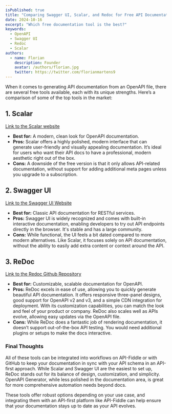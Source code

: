 ```yaml
---
isPublished: true  
title: "Comparing Swagger UI, Scalar, and Redoc for Free API Documentation Based on OpenAPI"  
date: 2024-10-16 
excerpt: "Which free documentation tool is the best?"  
keywords:
  - OpenAPI
  - Swagger UI
  - Redoc
  - Scalar
authors:
  - name: Florian
    description: Founder
    avatar: /authors/florian.jpg
    twitter: https://twitter.com/florianmartens9 
---
```


When it comes to generating API documentation from an OpenAPI file, there are several 
free tools available, each with its unique strengths. Here’s a comparison of some of 
the top tools in the market:

## 1. **Scalar**

[Link to the Scalar website](https://scalar.com)

- **Best for:** A modern, clean look for OpenAPI documentation.
- **Pros:** Scalar offers a highly polished, modern interface that can generate user-friendly 
and visually appealing documentation. It’s ideal for users who want their API docs to have 
a professional, modern aesthetic right out of the box.
- **Cons:** A downside of the free version is that it only allows API-related documentation, 
without support for adding additional meta pages unless you upgrade to a subscription.

## 2. **Swagger UI**

[Link to the Swagger UI Website](https://swagger.io/tools/swagger-ui/)

- **Best for:** Classic API documentation for RESTful services.
- **Pros:** Swagger UI is widely recognized and comes with built-in interactive documentation, 
enabling developers to try out API endpoints directly in the browser. It's stable and has a large community.
- **Cons:** While functional, the UI feels a bit dated compared to more modern alternatives. 
Like Scalar, it focuses solely on API documentation, without the ability to easily add extra 
content or context around the API.

## 3. **ReDoc**

[Link to the Redoc Github Repository](https://github.com/Redocly/redoc)

- **Best for:** Customizable, scalable documentation for OpenAPI.
- **Pros:** ReDoc excels in ease of use, allowing you to quickly generate beautiful API documentation. 
It offers responsive three-panel designs, good support for OpenAPI v2 and v3, and a simple CDN 
integration for deployment. With its customization capabilities, you can match the look and 
feel of your product or company. ReDoc also scales well as APIs evolve, allowing easy updates via the OpenAPI file.
- **Cons:** While ReDoc does a fantastic job of rendering documentation, it doesn’t support 
out-of-the-box API testing. You would need additional plugins or setups to make the docs interactive.

### Final Thoughts
All of these tools can be integrated into workflows on API-Fiddle or with GitHub to keep your 
documentation in sync with your API schema in an API-first approach. While Scalar and Swagger 
UI are the easiest to set up, ReDoc stands out for its balance of design, customization, and 
simplicity. OpenAPI Generator, while less polished in the documentation area, is great for 
more comprehensive automation needs beyond docs.

These tools offer robust options depending on your use case, and integrating them with an 
API-first platform like API-Fiddle can help ensure that your documentation stays up to 
date as your API evolves.
